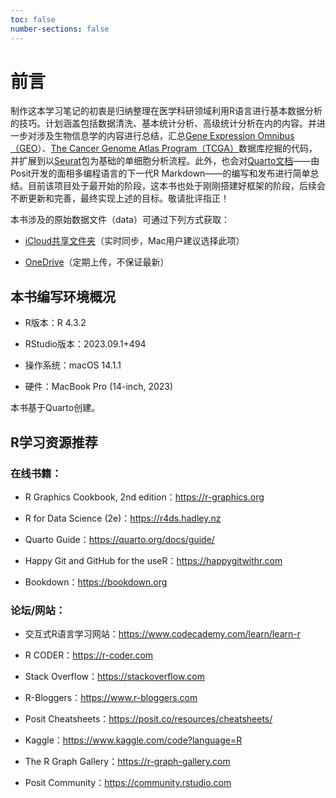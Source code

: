 ```yaml
---
toc: false
number-sections: false
---
```


# 前言 {.unnumbered}

制作这本学习笔记的初衷是归纳整理在医学科研领域利用R语言进行基本数据分析的技巧。计划涵盖包括数据清洗、基本统计分析、高级统计分析在内的内容。并进一步对涉及生物信息学的内容进行总结，汇总[Gene Expression Omnibus（GEO](https://www.ncbi.nlm.nih.gov/geo/)）、[The Cancer Genome Atlas Program（TCGA）](https://www.cancer.gov/ccg/research/genome-sequencing/tcga)数据库挖掘的代码，并扩展到以[Seurat](https://satijalab.org/seurat/)包为基础的单细胞分析流程。此外，也会对[Quarto文档](https://quarto.org)------由Posit开发的面相多编程语言的下一代R Markdown------的编写和发布进行简单总结。目前该项目处于最开始的阶段，这本书也处于刚刚搭建好框架的阶段，后续会不断更新和完善，最终实现上述的目标。敬请批评指正！

::: callout-note
本书涉及的原始数据文件（data）可通过下列方式获取：

-   [iCloud共享文件夹](https://www.icloud.com.cn/iclouddrive/018ENTDGZBLoJOI1Dgvh8c_4w#data)（实时同步，Mac用户建议选择此项）

-   [OneDrive](https://1drv.ms/f/s!AnnPVQqdpGpjgo0e6lIMuLHPc5GvXw)（定期上传，不保证最新）
:::

## 本书编写环境概况

-   R版本：R 4.3.2

-   RStudio版本：2023.09.1+494

-   操作系统：macOS 14.1.1

-   硬件：MacBook Pro (14-inch, 2023)

本书基于Quarto创建。

## R学习资源推荐

### 在线书籍：

-   R Graphics Cookbook, 2nd edition：<https://r-graphics.org>

-   R for Data Science (2e)：<https://r4ds.hadley.nz>

-   Quarto Guide：<https://quarto.org/docs/guide/>

-   Happy Git and GitHub for the useR：<https://happygitwithr.com>

-   Bookdown：<https://bookdown.org>

### 论坛/网站：

-   交互式R语言学习网站：<https://www.codecademy.com/learn/learn-r>

-   R CODER：<https://r-coder.com>

-   Stack Overflow：<https://stackoverflow.com>

-   R-Bloggers：<https://www.r-bloggers.com>

-   Posit Cheatsheets：<https://posit.co/resources/cheatsheets/>

-   Kaggle：<https://www.kaggle.com/code?language=R>

-   The R Graph Gallery：<https://r-graph-gallery.com>

-   Posit Community：<https://community.rstudio.com>
